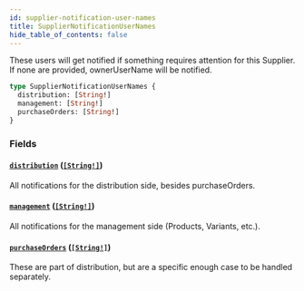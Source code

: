 ```yaml
---
id: supplier-notification-user-names
title: SupplierNotificationUserNames
hide_table_of_contents: false
---
```



These users will get notified if something requires attention for this Supplier.
If none are provided, ownerUserName will be notified.

```graphql
type SupplierNotificationUserNames {
  distribution: [String!]
  management: [String!]
  purchaseOrders: [String!]
}
```


### Fields

#### [`distribution`](#) ([`[String!]`](/supply/api/graphql-admin/reference/scalars/string))

All notifications for the distribution side, besides purchaseOrders.


#### [`management`](#) ([`[String!]`](/supply/api/graphql-admin/reference/scalars/string))

All notifications for the management side (Products, Variants, etc.).


#### [`purchaseOrders`](#) ([`[String!]`](/supply/api/graphql-admin/reference/scalars/string))

These are part of distribution, but are a specific enough case to be handled separately.




